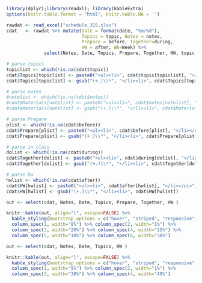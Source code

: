 
```r
library(dplyr);library(readxl); library(kableExtra)
options(knitr.table.format = "html", knitr.kable.NA = '') 
```

```r
rawdat <- read_excel("schedule_315.xlsx")
cdat   <- rawdat %>% mutate(Date = format(date, "%m/%d"), 
                            Topics = topic, Notes = notes,
                            Prepare = before, Together=during,
                            HW = after, Wk=Week) %>% 
              select(Notes, Date, Topics, Prepare, Together, HW, topic, before, during, after)

# parse topics
topiclist <- which(!is.na(cdat$topic))
cdat$Topics[topiclist] <- paste0("<ul><li>", cdat$topic[topiclist], "</li></ul>")
cdat$Topics[topiclist] <- gsub("(+.)\\*", "</li><li>", cdat$Topics[topiclist])

# parse notes
#notelist <- which(!is.na(cdat$notes))
#cdat$Materials[notelist] <- paste0("<ul><li>", cdat$notes[notelist], "</li></ul>")
#cdat$Materials[notelist] <- gsub("(+.)\\*", "</li><li>", cdat$Materials[notelist])

# parse Prepare
plist <- which(!is.na(cdat$before))
cdat$Prepare[plist] <- paste0("<ul><li>", cdat$before[plist], "</li></ul>")
cdat$Prepare[plist] <- gsub("(+.)\\*", "</li><li>", cdat$Prepare[plist])

# parse in class
dolist <- which(!is.na(cdat$during))
cdat$Together[dolist] <- paste0("<ul><li>", cdat$during[dolist], "</li></ul>")
cdat$Together[dolist] <- gsub("(+.)\\*", "</li><li>", cdat$Together[dolist])

# parse hw
hwlist <- which(!is.na(cdat$after))
cdat$HW[hwlist] <- paste0("<ul><li>", cdat$after[hwlist], "</li></ul>")
cdat$HW[hwlist] <- gsub("(+.)\\*", "</li><li>", cdat$HW[hwlist])

```

```r
out <- select(cdat, Notes, Date, Topics, Prepare, Together, HW )

knitr::kable(out, align="l", escape=FALSE) %>% 
  kable_styling(bootstrap_options = c("hover", "striped", "responsive", "bordered")) %>% 
  column_spec(1, width="8%") %>% column_spec(2, width="1%") %>%
  column_spec(3, width="20%") %>% column_spec(4, width="25%") %>%
  column_spec(5, width="10%") %>% column_spec(6, width="30%")
```

```r
out <- select(cdat, Notes, Date, Topics, HW )

knitr::kable(out, align="l", escape=FALSE) %>% 
  kable_styling(bootstrap_options = c("hover", "striped", "responsive", "bordered")) %>% 
  column_spec(1, width="5%") %>% column_spec(2, width="1%") %>%
  column_spec(3, width="30%") %>% column_spec(4, width="40%")
```


